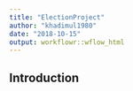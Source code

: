 ```yaml
---
title: "ElectionProject"
author: "khadimul1980"
date: "2018-10-15"
output: workflowr::wflow_html
---
```


## Introduction

```r

```

